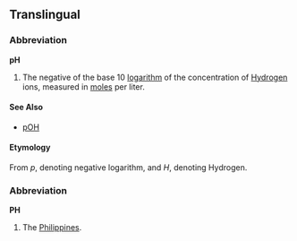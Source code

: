 ==Translingual==

===Abbreviation===
'''pH'''

# The negative of the base 10 [[logarithm]] of the concentration of [[Hydrogen]] ions, measured in [[mole]]s per liter.

====See Also====
*[[pOH]]

====Etymology====
From ''p'', denoting negative logarithm, and ''H'', denoting Hydrogen.

===Abbreviation===
'''PH'''

# The [[Philippines]].